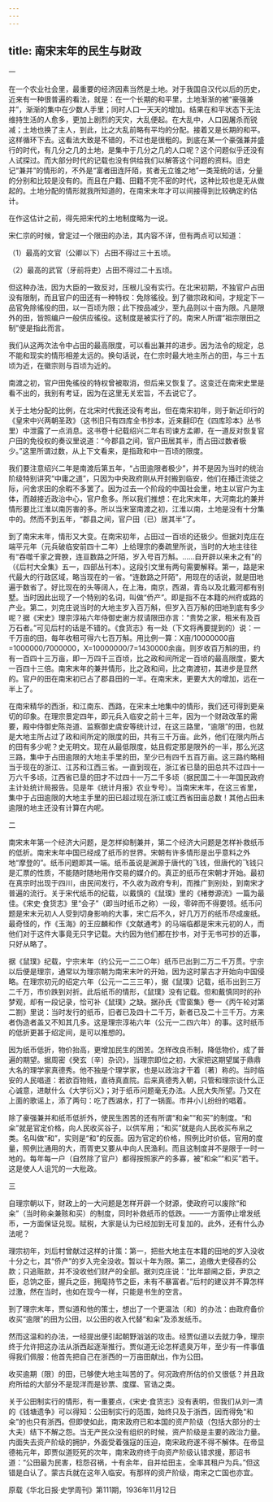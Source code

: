 ```yaml
---
---
---
```

title: 南宋末年的民生与财政
---




一

在一个农业社会里，最重要的经济因素当然是土地。对于我国自汉代以后的历史，近来有一种很普遍的看法，就是：在一个长期的和平里，土地渐渐的被“豪强兼并”，渐渐的集中在少数人手里；同时人口一天天的增加。结果在和平状态下无法维持生活的人愈多，更加上剧烈的天灾，大乱便起。在大乱中，人口因屠杀而锐减；土地也换了主人，到此，比之大乱前略有平均的分配。接着又是长期的和平。这样循环下去。这看法大致是不错的，不过也是很粗的。到底在某一个豪强兼并盛行的时代，有几分之几的土地，是集中于几分之几的人口呢？这个问题似乎还没有人试探过。而大部分时代的记载也没有供给我们以解答这个问题的资料。旧史记“兼并”的情形的，不外是“富者田连阡陌，贫者无立锥之地”一类笼统的话，分量的分别和比较是没有的。而且在户籍、田籍不完不密的时代，这种比较也是无从做起的。土地分配的情形就我所知道的，在南宋末年才可以间接得到比较确定的估计。

在作这估计之前，得先把宋代的土地制度略为一说。

宋仁宗的时候，曾定过一个限田的办法，其内容不详，但有两点可以知道：

（1）最高的文官（公卿以下）占田不得过三十五顷。

（2）最高的武官（牙前将吏）占田不得过二十五顷。

但这种办法，因为大臣的一致反对，压根儿没有实行。在北宋初期，不独官户占田没有限制，而且官户的田还有一种特权：免除徭役。到了徽宗政和间，才规定下一品官免除徭役的田，以一百顷为限；此下按品减少，至九品则以十亩为限。凡是限外的田，皆照编户一般供应徭役。这制度是被实行了的。南宋人所谓“祖宗限田之制”便是指此而言。

我们从这两次法令中占田的最高限度，可以看出兼并的进步。因为法令的规定，总不能和现实的情形相差太远的。换句话说，在仁宗时最大地主所占的田，与三十五顷为近，在徽宗则与百顷为近的。

南渡之初，官户田免徭役的特权曾被取消，但后来又恢复了。这变迁在南宋史里是看不出的，我别有考证，因为在这里无关宏旨，不去说它了。

关于土地分配的比例，在北宋时代我还没有考出，但在南宋初年，则于新近印行的《皇宋中兴两朝圣政》（这书旧只有四库全书抄本，近来翻印在《四库珍本》丛书里）中泄露了一点消息。这书卷十纪载绍兴二年右司谏方孟卿，在一道反对恢复官户田的免役权的奏议里说道：“今郡县之间，官户田居其半，而占田过数者极少。”这里所谓过数，从上下文看来，是指政和中一百顷的限度。

我们要注意绍兴二年是南渡后第五年，“占田逾限者极少”，并不是因为当时的统治阶级特别讲究“中庸之道”，只因为中央政府刚从开封搬到临安，他们在播迁流徙之际，问舍求田的余暇不多罢了。因为过去一个阶段的中国社会里，地主以官户为主体，而越接近政治中心，官户愈多。所以我们推想：在北宋末年，大河南北的兼并情形要比江淮以南厉害的多。所以当宋室南渡之初，江淮以南，土地是没有十分集中的。然而不到五年，“郡县之间，官户田（已）居其半”了。

到了南宋末年，情形又大变。在南宋初年，占田过一百顷的还极少。但据刘克庄在端平元年（元兵破临安前四十二年）上给理宗的奏疏里所说，当时的大地主往往有“吞噬千家之膏腴，连亘数路之阡陌，岁入号百万斛。……自开辟以来未之有”的（《后村大全集》五一，四部丛刊本）。这段引文里有两句需要解释。第一，路是宋代最大的行政区域，略当现在的一省。“连数路之阡陌”，用现在的话说，就是田地遍于数省了。好比现在的头等阔人，在上海，南京，西湖，青岛以及北戴河都有别墅。当时因此出现了一个特别的名词，叫做“侨产”。即是指不在本籍的州府或路的产业。第二，刘克庄说当时的大地主岁入百万斛，但岁入百万斛的田地到底有多少呢？据《宋史》理宗淳祐六年侍御史谢方叔请限田亦言：“贵势之家，租米有及百万石者。”可见后村的话是不错的。《食货志》有一处（下文将再要提到的）说：一千万亩的田，每年收租可得六七百万斛。用比例一算：X亩/10000000亩=1000000/7000000，X=10000000/7=1430000余亩。则岁收百万斛的田，约有一百四十三万亩，即一万四千三百顷，比之政和间所定一百顷的最高限度，要大一百四十三倍。南宋末年的兼并情形，比之政和间，比之南渡初，其进步是显然的。官户的田在南宋初已占了郡县田的一半。在南宋末，更要大大的增加，远在一半上了。

在南宋精华的西浙，和江南东、西路，在宋末土地集中的情形，我们还可得到更亲切的印象。在理宗景定四年，即元兵入临安之前十三年，因为一个财政改革的需要，殿中侍御史陈尧道、监察御史虞安等统计过，在这三路里，“逾限”的田，也就是大地主所占过了政和间所定的限度的田，共有三千万亩。此外，他们在限内所占的田有多少呢？史无明文。现在从最低限度，姑且假定那是限外的一半，那么光这三路，集中于占田逾限的大地主手里的田，至少已有四千五百万亩。这三路约略相当于现在的浙江、江苏和江西三省。一直到现在，浙江省已垦的田总共不过四十一万六千多顷，江西省已垦的田才不过四十一万二千多顷（据民国二十一年国民政府主计处统计局报告。见是年《统计月报》农业专号）。当南宋末年，在这三省里，集中于占田逾限的大地主手里的田已超过现在浙江或江西省田亩总数！其他占田未逾限的地主还没有计算在内呢。

二

南宋末年第一个经济大问题，是怎样抑制兼并，第二个经济大问题是怎样补救纸币的低折。南宋末年中国已经成了纸币的世界。宋朝有许多情形是出乎意料之外地“摩登的”。纸币问题即其一端。纸币虽说是渊源于唐代的飞钱，但唐代的飞钱只是汇票的性质，不能随时随地用作交易的媒介的。真正的纸币在宋朝才开始。最初在真宗时出现于四川，由民间发行，不久收为政府专利，而推广到别处，到南宋才普遍的流行。关于宋代纸币的纪载，以戴慎的《鼠璞》里的《楮劵源流》一篇为最佳。《宋史·食货志》里“会子”（即当时纸币之称）一段，零碎而不得要领。纸币问题是宋末元初人人受到切身影响的大事，宋亡后不久，好几万万的纸币尽成废纸。最奇怪的，作《玉海》的王应麟和作《文献通考》的马端临都是宋末元初的人，而他们对于这件大事竟无只字记载。大约因为他们都在抄书，对于无书可抄的近事，只好从略了。

据《鼠璞》纪载，宁宗末年（约公元一二二○年）纸币已出到二万二千万贯。宁宗以后便是理宗，通常以为理宗朝为南宋末叶的开始，因为这时蒙古才开始向中国侵略。在理宗初元的绍定六年（公元一二三三年），据《鼠璞》记载，纸币出到三万二千万，市价跌到对折。此后纸币的情形，《鼠璞》没有记载。但和戴慎同时的孙梦观，却有一段记录，恰可补《鼠璞》之缺。据孙氏《雪窗集》卷一《丙午轮对第二劄》里说：当时发行的纸币，旧者已及四十二千万，新者已及二十三千万。方来者伪造者盖又不知其几多。这是理宗淳祐六年（公元一二四六年）的事。这时纸币的低折更甚于绍定间，是可以推想的。

因为纸币低折，物价抬高，更增加民生的困苦。怎样改良币制，降低物价，成了普遍的期望。据周密《癸玄〔辛〕杂识》，当理宗即位之初，大家把这期望属于鼎鼎大名的理学家真德秀。他不独是个理学家，也是以政治才干着〔著〕称的。当时临安的人民唱道：若欲百物贱，直待真直院。后来真德秀入朝，只管和理宗谈什么正心诚意，进献什么《大学衍义》；对于纸币问题毫无办法。人民大失所望。乃又在上面的歌谣上，添了两句：吃了西湖水，打了一锅面。市井小儿纷纷的唱着。

除了豪强兼并和纸币低折外，使民生困苦的还有所谓“和籴”“和买”的制度。“和籴”就是官定价格，向人民收买谷子，以供军用；“和买”就是向人民收买布帛之类。名叫做“和”，实则是“和”的反面。因为官定的价格，照例比时价低，官用的度量，照例比通用的大，而胥吏又要从中向人民渔利。而且这制度并不是限于一时一地的。每年每一户（自然除了官户）都得按照家产的多寡，被“和籴”“和买”若干。这是使人人诅咒的一大秕政。

三

自理宗朝以下，财政上的一大问题是怎样开辟一个财源，使政府可以废除“和籴”（当时称籴兼赅和买）的制度，同时补救纸币的低跌。——一方面停止增发纸币，一方面保证兑现。赋税，大家是认为已经加到无可复加的。此外，还有什么办法呢？

理宗初年，刘后村曾献过这样的计策：第一，把些大地主在本籍的田地的岁入没收十分之七，其“侨产”的岁入完全没收。暂以十年为限。第二，追缴大吏侵吞的公款；只追赃款，并不没收他们财产的全部。据刘克庄说：“比年颛阃之臣，尹京之臣，总饷之臣，握兵之臣，拥麾持节之臣，未有不暴富者。”后村的建议并不算怎样过激，然在当时，也如在现今一样，只能是书生的空言。

到了理宗末年，贾似道和他的策士，想出了一个更温法〔和〕的办法：由政府备价收买“逾限”的田为公田，以公田的收入代替“和籴”及添发纸币。

然而这温和的办法，一经提出便引起朝野汹汹的攻击。经贾似道以去就力争，理宗终于允许把这办法从浙西起逐渐推行。贾似道无论怎样遗臭万年，至少有一件事值得我们佩服：他首先把自己在浙西的一万亩田献出，作为公田。

收买逾期〔限〕的田，已够使大地主叫苦的了。何况政府所估的价又很低？并且政府所给的大部分不是现洋而是钞票、度牒、官诰之类。

关于公田制实行的情形，有一重要点，《宋史·食货志》没有表明，但我们从刘一清的《钱塘遗争》可以得知：公田制实行的范围，始终只及于浙西，因而得免“和籴”的也只有浙西。但即使如此，南宋政府已和本国的资产阶级（包括大部分的士大夫）结下不解之怨。当无产民众没有组织的时候，资产阶级是主要的政治力量。内面失去资产阶级的拥护，外面受着强寇的压迫，南宋政府遂不得不解体。在帝显德祐元年，即贾似道贬死的次年，南宋政府终于向资产阶级认错求援，那诏书道：“公田最为民害，稔怨召祸，十有余年，自并给田主，全率其租户为兵。”但这错是白认了。蒙古兵就在这年入临安。有那样的资产阶级，南宋之亡国也亦宜。





原载《华北日报·史学周刊》第111期，1936年11月12日